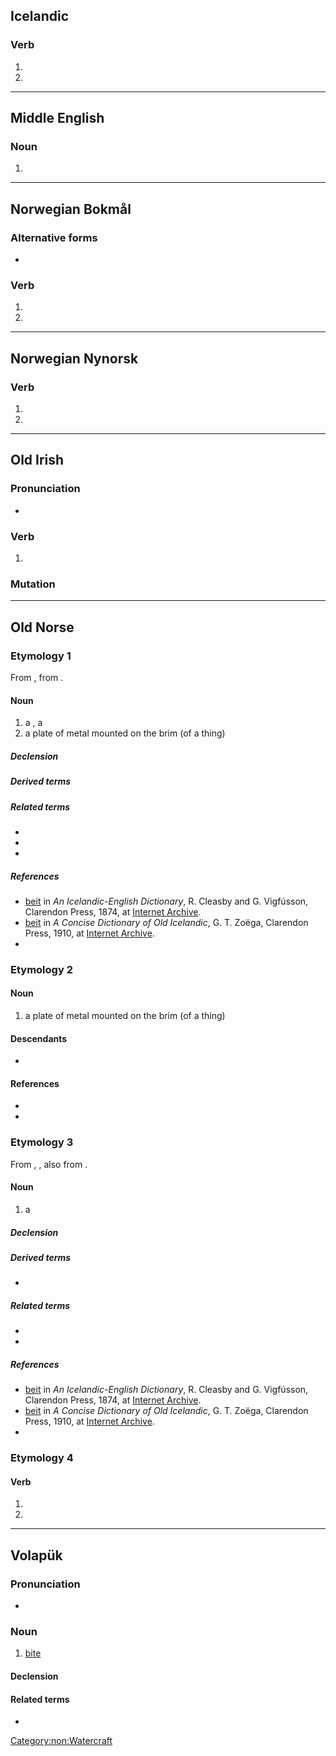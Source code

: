 ==Icelandic==

===Verb===
{{is-verb form}}

# {{is-conjugation of|bíta|1|s|past|ind}}
# {{is-conjugation of|bíta|3|s|past|ind}}

----

==Middle English==

===Noun===
{{head|enm|noun}}

# {{alternative form of|lang=enm|bayte}}

----

==Norwegian Bokmål==

===Alternative forms===
* {{qualifier|of bite}} {{l|nb|bet}}

===Verb===
{{head|nb|verb form}}

# {{form of|simple past|bite|lang=nb}}
# {{imperative of|beite|lang=nb}}

----

==Norwegian Nynorsk==

===Verb===
{{head|nn|verb form}}

# {{form of|simple past|bite|lang=nn}}
# {{imperative of|beite|lang=nn}}

----

==Old Irish==

===Pronunciation===
* {{IPA|/bʲedʲ/|lang=sga}}

===Verb===
{{head|sga|verb form}}

# {{inflection of|attá|at·tá|3|p|pres|subj|absolute|lang=sga}}

===Mutation===
{{sga-mutation|b|eit}}

----

==Old Norse==

===Etymology 1===
From {{inh|non|gem-pro|*baitō}}, from {{der|non|ine-pro|*bʰeyd-||to break, split}}.

====Noun====
{{non-noun|f}}
# a {{l|en|pasturage}}, a {{l|en|pasture}}
# a plate of metal mounted on the brim (of a thing)

=====Declension=====
{{non-decl-f-o|beit|beit}}

=====Derived terms=====
{{der3|non|{{l|non|beitarland|g=n||a pasture man}}
|{{l|non|beitarmaðr|g=m||owner of a pasture}}
|{{l|non|beitartollr||a toll or fee for pasturage}}
}}

=====Related terms=====
* {{l|non|beita}}
* {{l|non|beiti}}
* {{l|non|bíta}}

=====References=====
* [https://archive.org/stream/icelandicenglish00cleauoft#page/56 beit] in ''An Icelandic-English Dictionary'', R. Cleasby and G. Vigfússon, Clarendon Press, 1874, at [https://archive.org/details/icelandicenglish00cleauoft Internet Archive].
* [https://archive.org/stream/concisedictionar001857#page/46 beit] in ''A Concise Dictionary of Old Icelandic'', G. T. Zoëga, Clarendon Press, 1910, at [https://archive.org/details/concisedictionar001857 Internet Archive].
* {{R:Zoega}}

===Etymology 2===

====Noun====
{{non-noun|f}}
# a plate of metal mounted on the brim (of a thing)

====Descendants====
* {{desc|nn|beit}}

====References====
* {{R:Zoega}}
* {{R:The Nynorsk Dictionary}}

===Etymology 3===
From {{inh|non|gem-pro|*baitą}}, {{m|gem-pro|*baitaz}}, also from {{der|non|ine-pro|*bʰeyd-||to break, split}}.

====Noun====
{{non-noun|n}}
# {{lb|non|poetic}} a {{l|en|boat}}

=====Declension=====
{{non-decl-n-a|beit|beit|gsi=beits, beiz|gsd=beitsins, beizins}}

=====Derived terms=====
* {{l|non|beitiáss|g=m||sail-yard}}

=====Related terms=====
* {{l|non|bátr}}
* {{l|non|bíta}}

=====References=====
* [https://archive.org/stream/icelandicenglish00cleauoft#page/56 beit] in ''An Icelandic-English Dictionary'', R. Cleasby and G. Vigfússon, Clarendon Press, 1874, at [https://archive.org/details/icelandicenglish00cleauoft Internet Archive].
* [https://archive.org/stream/concisedictionar001857#page/46 beit] in ''A Concise Dictionary of Old Icelandic'', G. T. Zoëga, Clarendon Press, 1910, at [https://archive.org/details/concisedictionar001857 Internet Archive].
* {{R:Zoega}}

===Etymology 4===
{{nonlemma}}

====Verb====
{{head|non|verb form}}
# {{form of|first-person singular indicative past tense|bíta|lang=non}}
# {{form of|third-person singular indicative past tense|bíta|lang=non}}

[[Category:non:Watercraft]]

----

==Volapük==

===Pronunciation===
* {{IPA|/beˈit/|lang=vo}}

===Noun===
{{vo-noun}}

# [[bite]]

====Declension====
{{vo-decl-noun}}

====Related terms====
* {{l|vo|beitön}}